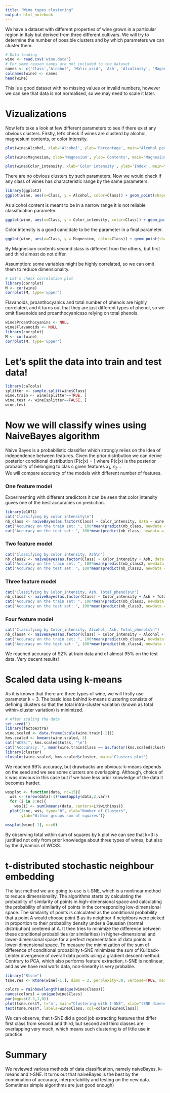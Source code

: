 ---
title: "Wine types clustering"
output: html_notebook
---

We have a dataset with different properties of wine grown in a particular region in Italy but derived from three different cultivars. We will try to determine the number of possible clusters and by which parameters we can cluster them.

```{r}
# Data loading
wine <- read.csv('wine.data')
# For some reason names are not included to the dataset
names <- c('Class','Alcohol', 'Malic_acid', 'Ash', 'Alcalinity', 'Magnesium', 'Total_phenols','Flavanoids', 'Nonflavanoid_phenols', 'Proanthocyanins', 'Color_intensity', 'Hue', 'OD280/OD315', 'Proline ')
colnames(wine) <- names
head(wine)

```
This is a good dataset with no missing values or invalid numbers, however we can see that data is not normalised, so we may need to scale it later.
<h1>Vizualizations </h1>
Now let's take a look at few different parameters to see if there exist any obvious clusters. Firstly, let's check if wines are clusterd by alcohol, magnesium contents, or color intensity.
```{r}
plot(wine$Alcohol, xlab='Alcohol', ylab='Percentage', main="Alcohol percentage distribution", col="#B31329")
```
```{r}
plot(wine$Magnesium, xlab='Magnesium', ylab='Contents', main="Magnesium contents distribution", col="#B31329")
```

```{r}
plot(wine$Color_intensity, xlab='Color intensity', ylab='Index', main="Color intensity distribution", col="#B31329")
```
There are no obvious clusters by such parameters. Now we would check if any class of wines has characteristic range by the same parameters.
```{r}
library(ggplot2)
ggplot(wine, aes(x=Class, y = Alcohol, color=Class)) + geom_point(shape = 1) + ggtitle("Alcohol percentage by class")+theme(plot.title = element_text(hjust = 0.5)) 

```
As alcohol content is meant to be in a narrow range it is not reliable classification parameter.
```{r}
ggplot(wine, aes(x=Class, y = Color_intensity, color=Class)) + geom_point(shape = 1) + ggtitle("Color intensity by class")+theme(plot.title = element_text(hjust = 0.5))
```
Color intensity is a good candidate to be the parameter in a final parameter.
```{r}
ggplot(wine, aes(x=Class, y = Magnesium, color=Class)) + geom_point(shape = 1) + ggtitle("Magnesium contents by class")+theme(plot.title = element_text(hjust = 0.5))
```
By Magnesium contents second class is different from the others, but first and third almost do not differ.

Assumption: some variables might be highly correlated, so we can omit them to reduce dimensionality.

```{r}
# Let's check correlation plot
library(corrplot)
M <- cor(wine)
corrplot(M, type='upper')
```
Flavanoids, proanthocyanics and total number of phenols are highly correlated, and it turns out that they are just different types of phenol, so we omit  flavanoids and proanthocyanicsso relying on total phenols.
```{r}
wine$Proanthocyanins <- NULL
wine$Flavanoids <- NULL
library(corrplot)
M <- cor(wine)
corrplot(M, type='upper')
```


<h1>Let's split the data into train and test data!</h1>
```{r}
library(caTools)
splitter <- sample.split(wine$Class)
wine.train <- wine[splitter==TRUE, ]
wine.test <- wine[splitter==FALSE, ]
wine.test
```
<h1>Now we will classify wines using NaiveBayes algorithm</h1>
Naive Bayes is a probabilistic classifier which strongly relies on the idea of independence between features. Given the prior distribution we can derive posterior conditional distribution
\[P(c|x) = \frac{P(x|c) P(c)}{P(x)}\]
where P(c|x) is the posterior probability of belonging to clas c given features $x_1$, $x_2$...  
We will compare accuracy of the models with different number of features.
<h3>One feature model</h3>
Experimenting with different predictors it can be seen that color intensity guves one of the best accuracies on prediction.
```{r}
library(e1071)
cat("Classifying by color intensity\n")
nb_class <- naiveBayes(as.factor(Class) ~ Color_intensity, data = wine.train)
cat("Accuracy on the train set: ", 100*mean(predict(nb_class, newdata = wine.train) == wine.train$Class), "%\n")
cat("Accuracy on the test set: ", 100*mean(predict(nb_class, newdata = wine.test) == wine.test$Class), "%\n")

```
<h3>Two feature model</h3>
```{r}
cat("Classifying by color intensity, Ash\n")
nb_class2 <- naiveBayes(as.factor(Class) ~ Color_intensity + Ash, data = wine.train)
cat("Accuracy on the train set: ", 100*mean(predict(nb_class2, newdata = wine.train) == wine.train$Class), "%\n")
cat("Accuracy on the test set: ", 100*mean(predict(nb_class2, newdata = wine.test) == wine.test$Class), "%\n")
```
<h3>Three feature model</h3>
```{r}
cat("Classifying by Color_intensity, Ash, Total_phenols\n")
nb_class3 <- naiveBayes(as.factor(Class) ~ Color_intensity + Ash + Total_phenols, data = wine.train)
cat("Accuracy on the train set: ", 100*mean(predict(nb_class3, newdata = wine.train) == wine.train$Class), "%\n")
cat("Accuracy on the test set: ", 100*mean(predict(nb_class3, newdata = wine.test) == wine.test$Class), "%\n")
```

<h3>Four feature model</h3>
```{r}
cat("Classifying by Color_intensity, Alcohol, Ash, Total_phenols\n")
nb_class4 <- naiveBayes(as.factor(Class) ~ Color_intensity + Alcohol + Ash + Total_phenols, data = wine.train)
cat("Accuracy on the train set: ", 100*mean(predict(nb_class4, newdata = wine.train) == wine.train$Class), "%\n")
cat("Accuracy on the test set: ", 100*mean(predict(nb_class4, newdata = wine.test) == wine.test$Class), "%")

```
We reached accuracy of 92% at train data and of almost 95% on the test data. Very decent results!


<h1> Scaled data using k-means</h1>
As it is known that there are three types of wine, we will firstly use parameter k = 3.
The basic idea behind k-means clustering consists of defining clusters so that the total intra-cluster variation (known as total within-cluster variation) is minimized. 
```{r}
# After scaling the data
set.seed(1)
library(factoextra)
wine.scaled <- data.frame(scale(wine.train[-1]))
kms.scaled <- kmeans(wine.scaled, 3)
cat("WCSS:", kms.scaled$totss, "\n")
cat("Acccuracy: ", mean(wine.train$Class == as.factor(kms.scaled$cluster)))
library(cluster)
clusplot(wine.scaled, kms.scaled$cluster, main='Clusters plot')

```
We reached 99% accuracy, but drawbacks are obvious: k-means depends on the seed and we see some clusters are overlapping. Although, choice of k was obvious in this case but if we have less prior knowledge of the data it becomes harder. 

```{r}
wssplot <- function(data, nc=15){
  wss <- (nrow(data)-1)*sum(apply(data,2,var))
  for (i in 2:nc){
    wss[i] <- sum(kmeans(data, centers=i)$withinss)}
  plot(1:nc, wss, type="b", xlab="Number of Clusters",
       ylab="Within groups sum of squares")}

wssplot(wine[-1], nc=6) 
```
By observing total within sum of squares by k plot we can see that k=3 is justified not only from prior knowledge about three types of wines, but also by the dynamics of WCSS.
<h1>t-distributed stochastic neighbour embedding </h1>
The last method we are going to use is t-SNE, which is a nonlinear method to reduce dimensionality.
The algorithms starts by calculating the probability of similarity of points in high-dimensional space and calculating the probability of similarity of points in the corresponding low-dimensional space. The similarity of points is calculated as the conditional probability that a point A would choose point B as its neighbor if neighbors were picked in proportion to their probability density under a Gaussian (normal distribution) centered at A.
It then tries to minimize the difference between these conditional probabilities (or similarities) in higher-dimensional and lower-dimensional space for a perfect representation of data points in lower-dimensional space.
To measure the minimization of the sum of difference of conditional probability t-SNE minimizes the sum of Kullback-Leibler divergence of overall data points using a gradient descent method.
Contrary to PCA, which also performs feature extraction, t-SNE is nonlinear, and as we have real worls data, non-linearity is very probable.
```{r}
library("Rtsne")
tsne.res <- Rtsne(wine[-1,], dims = 2, perplexity=30, verbose=TRUE, max_iter = 1000, eta=200)
```

```{r}
colors = rainbow(length(unique(wine$Class)))
names(colors) = unique(wine$Class)
par(mgp=c(2.5,1,0))
plot(tsne.res$Y, t='n', main="Clustering with t-SNE", xlab="tSNE dimension 1", ylab="tSNE dimension 2", "cex.main"=2, "cex.lab"=1.5)
text(tsne.res$Y, labels=wine$Class, col=colors[wine$Class])

```
We can observe, that t-SNE did a good job extracting features that differ first class from second and third, but second and third classes are overlapping very much, which means such clustering is of little use in practice.

<h1>Summary</h1>
We reviewed various methods of data classification, namely naiveBayes, k-means and t-SNE. It turns out that naiveBayes is the best by the combination of accuracy, interpretability and testing on the new data. Sometimes simple algorithms are just good enough)
